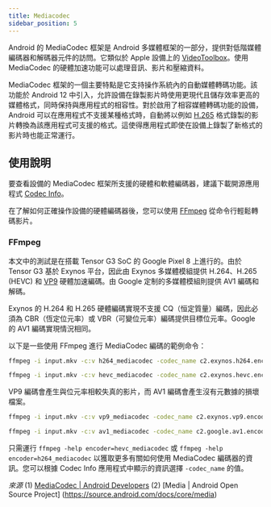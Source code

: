 ```yaml
---
title: Mediacodec
sidebar_position: 5
---
```


Android 的 MediaCodec 框架是 Android 多媒體框架的一部分，提供對低階媒體編碼器和解碼器元件的訪問。它類似於 Apple 設備上的 [VideoToolbox](./videotoolbox.mdx)。使用 MediaCodec 的硬體加速功能可以處理音訊、影片和壓縮資料。

MediaCodec 框架的一個主要特點是它支持操作系統內的自動媒體轉碼功能。該功能於 Android 12 中引入，允許設備在錄製影片時使用更現代且儲存效率更高的媒體格式，同時保持與應用程式的相容性。對於啟用了相容媒體轉碼功能的設備，Android 可以在應用程式不支援某種格式時，自動將以例如 [H.265](../video/HEVC.mdx) 格式錄製的影片轉換為該應用程式可支援的格式。這使得應用程式即使在設備上錄製了新格式的影片時也能正常運行。

## 使用說明

要查看設備的 MediaCodec 框架所支援的硬體和軟體編碼器，建議下載開源應用程式 [Codec Info](https://play.google.com/store/apps/details?id=com.parseus.codecinfo)。

在了解如何正確操作設備的硬體編碼器後，您可以使用 [FFmpeg](../utilities/ffmpeg.mdx) 從命令行輕鬆轉碼影片。

### FFmpeg

本文中的測試是在搭載 Tensor G3 SoC 的 Google Pixel 8 上進行的。由於 Tensor G3 基於 Exynos 平台，因此由 Exynos 多媒體模組提供 H.264、H.265 (HEVC) 和 [VP9](../video/VP9.mdx) 硬體加速編碼。由 Google 定制的多媒體模組則提供 AV1 編碼和解碼。

Exynos 的 H.264 和 H.265 硬體編碼實現不支援 CQ（恒定質量）編碼，因此必須為 CBR（恆定位元率）或 VBR（可變位元率）編碼提供目標位元率。Google 的 AV1 編碼實現情況相同。

以下是一些使用 FFmpeg 進行 MediaCodec 編碼的範例命令：

```bash title="H.264 編碼（VBR，目標位元率 4000K，250 幀 GOP 大小）"
ffmpeg -i input.mkv -c:v h264_mediacodec -codec_name c2.exynos.h264.encoder -bitrate_mode 1 -b:v 4000K -g 250 output.mp4
```

```bash title="H.265 編碼（VBR，目標位元率 4000K，250 幀 GOP 大小）"
ffmpeg -i input.mkv -c:v hevc_mediacodec -codec_name c2.exynos.hevc.encoder -bitrate_mode 1 -b:v 4000K -g 250 output.mp4
```

VP9 編碼會產生與位元率相較失真的影片，而 AV1 編碼會產生沒有元數據的損壞檔案。

```bash title="VP9 編碼（VBR，目標位元率 9000K，250 幀 GOP 大小）"
ffmpeg -i input.mkv -c:v vp9_mediacodec -codec_name c2.exynos.vp9.encoder -bitrate_mode 1 -b:v 9000K -g 250 output.mkv
```

```bash title="AV1 編碼（VBR，目標位元率 8000K，250 幀 GOP 大小）"
ffmpeg -i input.mkv -c:v av1_mediacodec -codec_name c2.google.av1.encoder -bitrate_mode 1 -b:v 8000K -g 250 output.mp4
```

只需運行 `ffmpeg -help encoder=hevc_mediacodec` 或 `ffmpeg -help encoder=h264_mediacodec` 以獲取更多有關如何使用 MediaCodec 編碼器的資訊。您可以根據 Codec Info 應用程式中顯示的資訊選擇 `-codec_name` 的值。

*來源*
(1) [MediaCodec | Android Developers](https://developer.android.com/reference/android/media/MediaCodec.)
(2) [Media | Android Open Source Project] (https://source.android.com/docs/core/media)